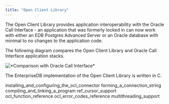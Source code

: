 ```yaml
---
title: "Open Client Library"
---
```


<div id="open_client_library" class="registered_link"></div>

The Open Client Library provides application interoperability with the Oracle Call Interface - an application that was formerly locked in can now work with either an EDB Postgres Advanced Server or an Oracle database with minimal to no changes to the application code.

The following diagram compares the Open Client Library and Oracle Call Interface application stacks.

![\*Comparison with Oracle Call Interface\*](../images/oracle_call_interface.png)

The EnterpriseDB implementation of the Open Client Library is written in C.

<div class="toctree" data-maxdepth="3">

installing_and_configuring_the_ocl_connector forming_a_connection_string compiling_and_linking_a_program ref_cursor_support ocl_function_reference ocl_error_codes_reference multithreading_support

</div>
